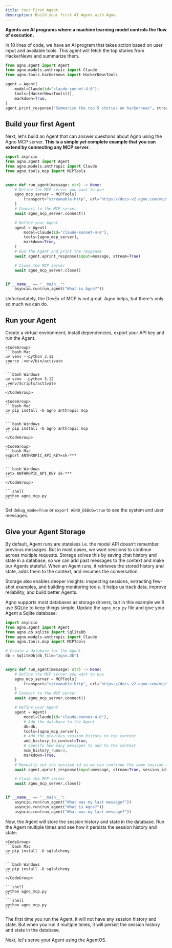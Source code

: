 ```yaml
---
title: Your First Agent
description: Build your first AI Agent with Agno.
---
```


**Agents are AI programs where a machine learning model controls the flow of execution.**

In 10 lines of code, we have an AI program that takes action based on user input and available tools. This agent will fetch the top stories from HackerNews and summarize them.

```python hackernews_agent.py lines
from agno.agent import Agent
from agno.models.anthropic import Claude
from agno.tools.hackernews import HackerNewsTools

agent = Agent(
    model=Claude(id="claude-sonnet-4-0"),
    tools=[HackerNewsTools()],
    markdown=True,
)
agent.print_response("Summarize the top 5 stories on hackernews", stream=True)
```

## Build your first Agent

Next, let's build an Agent that can answer questions about Agno using the Agno MCP server. **This is a simple yet complete example that you can extend by connecting any MCP server**.

```python agno_mcp.py lines
import asyncio
from agno.agent import Agent
from agno.models.anthropic import Claude
from agno.tools.mcp import MCPTools


async def run_agent(message: str) -> None:
    # Define the MCP server you want to use
    agno_mcp_server = MCPTools(
        transport="streamable-http", url="https://docs-v2.agno.com/mcp"
    )
    # Connect to the MCP server
    await agno_mcp_server.connect()

    # Define your Agent
    agent = Agent(
        model=Claude(id="claude-sonnet-4-0"),
        tools=[agno_mcp_server],
        markdown=True,
    )
    # Run the Agent and print the response
    await agent.aprint_response(input=message, stream=True)

    # Close the MCP server
    await agno_mcp_server.close()


if __name__ == "__main__":
    asyncio.run(run_agent("What is Agno?"))
```

<Tip>

Unfortuntately, the DevEx of MCP is not great. Agno helps, but there's only so much we can do.

</Tip>

## Run your Agent

Create a virtual environment, install dependencies, export your API key and run the Agent.

<Steps>
  <Step title="Setup your virtual environment">

    <CodeGroup>
    ```bash Mac
    uv venv --python 3.12
    source .venv/bin/activate
    ```

    ```bash Windows
    uv venv --python 3.12
    .venv/Scripts/activate
    ```
    </CodeGroup>

  </Step>
  <Step title="Install dependencies">

    <CodeGroup>
    ```bash Mac
    uv pip install -U agno anthropic mcp
    ```

    ```bash Windows
    uv pip install -U agno anthropic mcp
    ```
    </CodeGroup>

  </Step>
  <Step title="Export your Anthropic API key">

    <CodeGroup>
    ```bash Mac
    export ANTHROPIC_API_KEY=sk-***
    ```

    ```bash Windows
    setx ANTHROPIC_API_KEY sk-***
    ```
    </CodeGroup>

  </Step>
  <Step title="Run the agent">

    ```shell
    python agno_mcp.py
    ```

  </Step>
</Steps>

<Note>

Set `debug_mode=True` or `export AGNO_DEBUG=true` to see the system and user messages.

</Note>

## Give your Agent Storage

By default, Agent runs are stateless i.e. the model API doesn’t remember previous messages. But in most cases, we want sessions to continue across multiple requests. Storage solves this by saving chat history and state in a database, so we can add past messages to the context and make our Agents stateful. When an Agent runs, it retrieves the stored history and state, adds them to the context, and resumes the conversation.

Storage also enables deeper insights: inspecting sessions, extracting few-shot examples, and building monitoring tools. It helps us track data, improve reliability, and build better Agents.

Agno supports most databases as storage drivers, but in this example we'll use SQLite to keep things simple. Update the `agno_mcp.py` file and give your Agent a Sqlite database:

```python agno_mcp.py lines
import asyncio
from agno.agent import Agent
from agno.db.sqlite import SqliteDb
from agno.models.anthropic import Claude
from agno.tools.mcp import MCPTools

# Create a database for the Agent
db = SqliteDb(db_file="agno.db")


async def run_agent(message: str) -> None:
    # Define the MCP server you want to use
    agno_mcp_server = MCPTools(
        transport="streamable-http", url="https://docs-v2.agno.com/mcp"
    )
    # Connect to the MCP server
    await agno_mcp_server.connect()

    # Define your Agent
    agent = Agent(
        model=Claude(id="claude-sonnet-4-0"),
        # Add the database to the Agent
        db=db,
        tools=[agno_mcp_server],
        # Add the previous session history to the context
        add_history_to_context=True,
        # Specify how many messages to add to the context
        num_history_runs=3,
        markdown=True,
    )
    # Manually set the session id so we can continue the same session across runs
    await agent.aprint_response(input=message, stream=True, session_id="session_1")

    # Close the MCP server
    await agno_mcp_server.close()


if __name__ == "__main__":
    asyncio.run(run_agent("What was my last message?"))
    asyncio.run(run_agent("What is Agno?"))
    asyncio.run(run_agent("What was my last message?"))
```

Now, the Agent will store the session history and state in the database. Run the Agent multiple times and see how it persists the session history and state:

<Steps>
  <Step title="Install new dependencies">

    <CodeGroup>
    ```bash Mac
    uv pip install -U sqlalchemy
    ```

    ```bash Windows
    uv pip install -U sqlalchemy
    ```
    </CodeGroup>

  </Step>
  <Step title="Run the agent multiple times">

    ```shell
    python agno_mcp.py
    ```
    ```shell
    python agno_mcp.py
    ```

  </Step>
</Steps>

The first time you run the Agent, it will not have any session history and state. But when you run it multiple times, it will persist the session history and state in the database.

Next, let's serve your Agent using the AgentOS.
